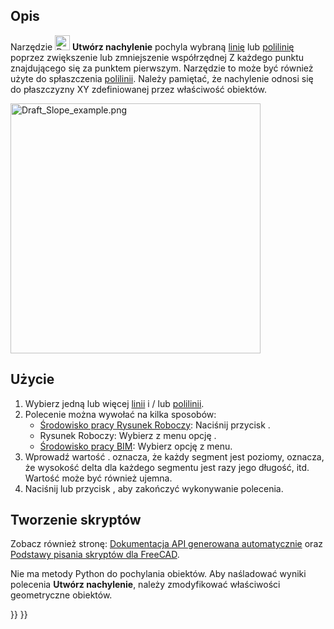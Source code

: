 <languages/>

{{Docnav/pl
|[[Draft_Draft2Sketch/pl|Rysunek roboczy do szkicu]]
|[[Draft_FlipDimension/pl|Odwróć wymiar]]
|[[Draft_Workbench/pl|środowisko pracy Rysunek Roboczy]]
|IconL=Draft_Draft2Sketch.svg
|IconR=Draft_FlipDimension.svg
|IconC=Workbench_Draft.svg
}}

{{GuiCommand/pl
|Name=Draft Slope
|Name/pl=Rysunek Roboczy: Ustaw nachylenie
|MenuLocation=Modyfikacja → Ustaw nachylenie<br>Narzędzia → Ustaw nachylenie
|Workbenches=[[Draft_Workbench/pl|Rysunek Roboczy]], [[BIM_Workbench/pl|BIM]]
|Version=0.17
}}

<span id="Description"></span>
==Opis== 

Narzędzie [[Image:Draft_Slope.svg|24px]] '''Utwórz nachylenie''' pochyla wybraną [[Draft_Line/pl|linię]] lub [[Draft_Wire/pl|polilinię]] poprzez zwiększenie lub zmniejszenie współrzędnej Z każdego punktu znajdującego się za punktem pierwszym. Narzędzie to może być również użyte do spłaszczenia [[Draft_Wire/pl|polilinii]]. Należy pamiętać, że nachylenie odnosi się do płaszczyzny XY zdefiniowanej przez właściwość {{PropertyData|Umiejscowienie}} obiektów.

[[Image:Draft_Slope_example.png|400px]]
{{Caption|Po lewej, pozioma linia. Po prawej, ta sama linia o wartości nachylenia 1 ''(kąt 45°)''.}}

<span id="Usage"></span>
==Użycie== 

# Wybierz jedną lub więcej [[Draft_Line/pl|linii]] i / lub [[Draft_Wire/pl|polilinii]].
# Polecenie można wywołać na kilka sposobów:
#* [[Draft_Workbench/pl|Środowisko pracy Rysunek Roboczy]]: Naciśnij przycisk {{Button|[[Image:Draft_Slope.svg|16px]] '''Ustaw nachylenie}}.
#* Rysunek Roboczy: Wybierz z menu opcję {{MenuCommand|Modyfikacja → [[Image:Draft_Slope.svg|16px]] Ustaw nachylenie}}.
#* [[BIM_Workbench/pl|Środowisko pracy BIM]]: Wybierz opcję {{MenuCommand|Narzędzia → [[Image:Draft_Slope.svg|16px]] Ustaw nachylenie}} z menu.
# Wprowadź wartość {{MenuCommand|Nachylenie}}. {{Value|0}} oznacza, że każdy segment jest poziomy, {{Value|0.5}} oznacza, że wysokość delta dla każdego segmentu jest {{Value|0.5}} razy jego długość, itd. Wartość może być również ujemna.
# Naciśnij {{KEY|Enter}} lub przycisk {{Button|OK}}, aby zakończyć wykonywanie polecenia.

<span id="Scripting"></span>
==Tworzenie skryptów==

Zobacz również stronę: [https://freecad.github.io/SourceDoc/ Dokumentacja API generowana automatycznie] oraz [[FreeCAD_Scripting_Basics/pl|Podstawy pisania skryptów dla FreeCAD]].

Nie ma metody Python do pochylania obiektów. Aby naśladować wyniki polecenia '''Utwórz nachylenie''', należy zmodyfikować właściwości geometryczne obiektów.


{{Docnav/pl
|[[Draft_Draft2Sketch/pl|Rysunek roboczy do szkicu]]
|[[Draft_FlipDimension/pl|Odwróć wymiar]]
|[[Draft_Workbench/pl|środowisko pracy Rysunek Roboczy]]
|IconL=Draft_Draft2Sketch.svg
|IconR=Draft_FlipDimension.svg
|IconC=Workbench_Draft.svg
}}

{{Draft Tools navi{{#translation:}}}}
{{Userdocnavi{{#translation:}}}}